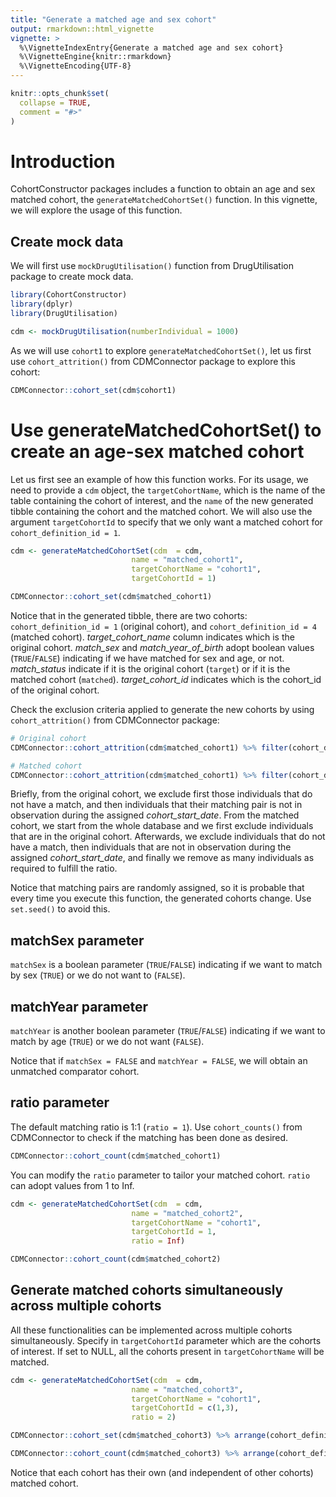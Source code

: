 ```yaml
---
title: "Generate a matched age and sex cohort"
output: rmarkdown::html_vignette
vignette: >
  %\VignetteIndexEntry{Generate a matched age and sex cohort}
  %\VignetteEngine{knitr::rmarkdown}
  %\VignetteEncoding{UTF-8}
---
```


```r
knitr::opts_chunk$set(
  collapse = TRUE,
  comment = "#>"
)
```

# Introduction
CohortConstructor packages includes a function to obtain an age and sex matched cohort, the `generateMatchedCohortSet()` function. In this vignette, we will explore the usage of this function.

## Create mock data
We will first use `mockDrugUtilisation()` function from DrugUtilisation package to create mock data.

```r
library(CohortConstructor)
library(dplyr)
library(DrugUtilisation)

cdm <- mockDrugUtilisation(numberIndividual = 1000)
```

As we will use `cohort1` to explore `generateMatchedCohortSet()`, let us first use `cohort_attrition()` from CDMConnector package to explore this cohort:

```r
CDMConnector::cohort_set(cdm$cohort1)
```

# Use generateMatchedCohortSet() to create an age-sex matched cohort
Let us first see an example of how this function works. For its usage, we need to provide a `cdm` object, the `targetCohortName`, which is the name of the table containing the cohort of interest, and the `name` of the new generated tibble containing the cohort and the matched cohort. We will also use the argument `targetCohortId` to specify that we only want a matched cohort for `cohort_definition_id = 1`.

```r
cdm <- generateMatchedCohortSet(cdm  = cdm,
                           name = "matched_cohort1",
                           targetCohortName = "cohort1",
                           targetCohortId = 1)

CDMConnector::cohort_set(cdm$matched_cohort1)
```
Notice that in the generated tibble, there are two cohorts: `cohort_definition_id = 1` (original cohort), and `cohort_definition_id = 4` (matched cohort). *target_cohort_name* column indicates which is the original cohort. *match_sex* and *match_year_of_birth* adopt boolean values (`TRUE`/`FALSE`) indicating if we have matched for sex and age, or not. *match_status* indicate if it is the original cohort (`target`) or if it is the matched cohort (`matched`). *target_cohort_id* indicates which is the cohort_id of the original cohort.

Check the exclusion criteria applied to generate the new cohorts by using `cohort_attrition()` from CDMConnector package:
```r
# Original cohort
CDMConnector::cohort_attrition(cdm$matched_cohort1) %>% filter(cohort_definition_id == 1)

# Matched cohort
CDMConnector::cohort_attrition(cdm$matched_cohort1) %>% filter(cohort_definition_id == 4)
```
Briefly, from the original cohort, we exclude first those individuals that do not have a match, and then individuals that their matching pair is not in observation during the assigned *cohort_start_date*. From the matched cohort, we start from the whole database and we first exclude individuals that are in the original cohort. Afterwards, we exclude individuals that do not have a match, then individuals that are not in observation during the assigned *cohort_start_date*, and finally we remove as many individuals as required to fulfill the ratio.

Notice that matching pairs are randomly assigned, so it is probable that every time you execute this function, the generated cohorts change. Use `set.seed()` to avoid this. 

## matchSex parameter
`matchSex` is a boolean parameter (`TRUE`/`FALSE`) indicating if we want to match by sex (`TRUE`) or we do not want to (`FALSE`). 

## matchYear parameter
`matchYear` is another boolean parameter (`TRUE`/`FALSE`) indicating if we want to match by age (`TRUE`) or we do not want (`FALSE`).

Notice that if `matchSex = FALSE` and `matchYear = FALSE`, we will obtain an unmatched comparator cohort.

## ratio parameter
The default matching ratio is 1:1 (`ratio = 1`). Use `cohort_counts()` from CDMConnector to check if the matching has been done as desired.

```r
CDMConnector::cohort_count(cdm$matched_cohort1)
```

You can modify the `ratio` parameter to tailor your matched cohort. `ratio` can adopt values from 1 to Inf.

```r
cdm <- generateMatchedCohortSet(cdm  = cdm,
                           name = "matched_cohort2",
                           targetCohortName = "cohort1",
                           targetCohortId = 1,
                           ratio = Inf)

CDMConnector::cohort_count(cdm$matched_cohort2)
```

## Generate matched cohorts simultaneously across multiple cohorts
All these functionalities can be implemented across multiple cohorts simultaneously. Specify in `targetCohortId` parameter which are the cohorts of interest. If set to NULL, all the cohorts present in `targetCohortName` will be matched. 

```r
cdm <- generateMatchedCohortSet(cdm  = cdm,
                           name = "matched_cohort3",
                           targetCohortName = "cohort1",
                           targetCohortId = c(1,3),
                           ratio = 2)

CDMConnector::cohort_set(cdm$matched_cohort3) %>% arrange(cohort_definition_id)

CDMConnector::cohort_count(cdm$matched_cohort3) %>% arrange(cohort_definition_id)
```

Notice that each cohort has their own (and independent of other cohorts) matched cohort. 
